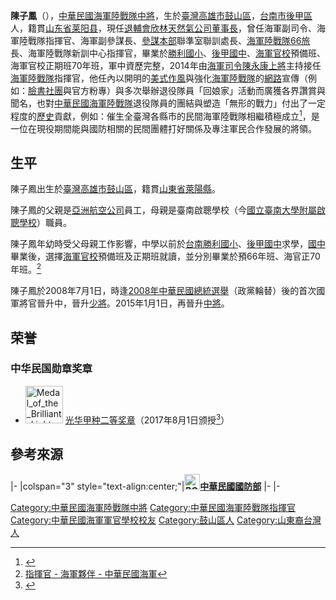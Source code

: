 {{Infobox_Officeholder
| name = 陳子鳳
| sex = 男
| image=Marine Corps (ROCMC) Lieutenant General Chen Tzu-feng 海軍陸戰隊中將陳子鳳 201708040845 790172.png
|caption=
| nationality = {{ROC}}
| birth_place = {{ROC-TW}}[[高雄市|高雄市]][[鼓山區|鼓山區]]
| 籍貫 = [[山東省|山東省]][[萊陽縣|萊陽縣]]
| office = {{flagicon image|ROC Veterans Affairs Council Emblem.svg}} [[國軍退除役官兵輔導委員會|國軍退除役官兵輔導委員會]]欣林天然氣股份有限公司董事長
| predecessor = [[陳添勝|陳添勝]]（[[中華民國空軍|空軍]]）
| successor = 
| term_start = 2019年4月16日
| term_end = 
| office1 = {{flagicon image|ROC Commanding General of Navy Flag.svg}} [[中華民國海軍司令|海軍副司令]]
| predecessor1 = [[潘進隆|潘進隆]]
| successor1 = [[丘樹華|丘樹華]]
| term_start1 = 2017年8月1日
| term_end1 = 2019年4月15日
| office2 = {{flagicon image|Flag of the Republic of China Marine Corps.svg}} 第5任[[中華民國海軍陸戰隊#歷任司令／指揮官|海軍陸戰隊指揮官]]
| deputy2 = [[朱建華_(軍人)|朱建華]]<br>[[黃銘仁|黃銘仁]]<br>[[劉豫屏|劉豫屏]]
| predecessor2 = [[潘進隆|潘進隆]]
| successor2 = [[王瑞麟|王瑞麟]]
| term_start2 = 2014年10月20日
| term_end2 = 2017年7月31日
|出生日期 = 1959年
| 職業 = 軍人
| 母校 = [[勝利國小|勝利國小]]<br>[[後甲國中|後甲國中]]<br>[[海軍軍官學校|海軍軍官學校]]預備班66年班<br>海軍軍官學校正期班70年班
| allegiance = {{ROC}}
| branch = {{flagicon image|Flag of the Republic of China Marine Corps.svg}} [[中華民國海軍陸戰隊|中華民國海軍陸戰隊]]
| rank = {{flagicon image|ROCMC_Lieutenant_General%27s_Flag.svg}} [[中將|中將]]
| serviceyears = 1981年－2019年
| battles = [[1996年台海危機|1996年台海危機]]
| educate = 
*[[後甲國中|後甲國中]]
*[[海軍軍官學校|海軍軍官學校]]1981年班（70年班）
| past =
*[[海軍陸戰隊司令|海軍陸戰隊司令]][[鄭國南|鄭國南]][[中將|中將]]聯絡官
*海軍陸戰隊101營營長
*[[海軍陸戰隊新兵訓練中心|海軍陸戰隊新兵訓練中心]]指揮官
*[[中華民國海軍陸戰隊|海軍陸戰隊指揮部]]參謀長
*[[海軍陸戰隊陸戰六六旅|海軍陸戰隊陸戰六六旅]]旅長
*[[國防部參謀本部|國防部參謀本部]]聯合作戰暨準則發展室聯合作戰訓練處處長
*[[國防部海軍總司令部|海軍司令部]]副參謀長<br/><span style="color: blue;">（？－2014年10月19日）</span>
*[[中華民國海軍陸戰隊|海軍陸戰隊指揮部]][[海軍陸戰隊司令|指揮官]]<br/><span style="color: blue;">（2014年10月20日－2017年7月31日）</span>
*[[國防部海軍司令部|海軍司令部]]副[[中華民國海軍司令|司令]]<br/><span style="color: blue;">（2017年8月1日－2019年4月15日）</span>
*[[國軍退除役官兵輔導委員會|國軍退除役官兵輔導委員會]]欣林天然氣股份有限公司董事長<br/><span style="color: blue;">（2019年4月16日－至今）</span>
}}
'''陳子鳳'''（{{bd|1959年|||}}），[[中華民國海軍陸戰隊|中華民國海軍陸戰隊]][[中將|中將]]，生於[[臺灣|臺灣]][[高雄市|高雄市]][[鼓山區|鼓山區]]，[[台南市|台南市]][[後甲區|後甲區]]人，籍貫[[山东省|山东省]][[莱阳县|莱阳县]]，現任[[退輔會|退輔會]][[欣林天然氣公司|欣林天然氣公司]][[董事長|董事長]]，曾任海軍副司令、海軍陸戰隊指揮官、海軍副參謀長、[[國防部參謀本部|參謀本部]]聯準室聯訓處長、[[海軍陸戰隊陸戰六六旅|海軍陸戰隊66旅]]長、海軍陸戰隊新訓中心指揮官，畢業於[[勝利國小|勝利國小]]、[[後甲國中|後甲國中]]、[[海軍官校|海軍官校]]預備班、海軍官校正期班70年班，軍中資歷完整，2014年由[[中華民國海軍司令|海軍司令]][[陳永康_(臺灣軍事將領)|陳永康]][[上將|上將]]主持接任[[中華民國海軍陸戰隊|海軍陸戰隊]]指揮官，他任內以開明的[[美軍|美式作風]]與強化[[海軍陸戰隊|海軍陸戰隊]]的[[網路|網路]]宣傳（例如：[[臉書|臉書]][[社團|社團]]與官方粉專）與多次舉辦退役隊員「回娘家」活動而廣獲各界讚賞與聞名，也對[[中華民國海軍陸戰隊|中華民國海軍陸戰隊]]退役隊員的團結與塑造「無形的戰力」付出了一定程度的[[歷史|歷史]]貢獻，例如：催生全臺灣各縣市的民間海軍陸戰隊{{Link-ja|退伍軍人協會|在郷軍人会}}相繼積極成立<ref>{{Cite web |url=http://news.ltn.com.tw/news/politics/breakingnews/1131912 |title=新任陸戰隊指揮官 陳子鳳少將接任 |accessdate=2016-12-10 |archive-date=2016-12-20 |archive-url=https://web.archive.org/web/20161220080044/http://news.ltn.com.tw/news/politics/breakingnews/1131912 |dead-url=no }}</ref>，是一位在現役期間能與國防相關的民間團體打好關係及專注軍民合作發展的將領。

== 生平 ==
陳子鳳出生於[[臺灣|臺灣]][[高雄市|高雄市]][[鼓山區|鼓山區]]，籍貫[[山東省|山東省]][[萊陽縣|萊陽縣]]。

陳子鳳的父親是[[亞洲航空公司|亞洲航空公司]]員工，母親是臺南啟聰學校（今[[國立臺南大學|國立臺南大學]][[國立臺南大學附屬啟聰學校|附屬啟聰學校]]）職員。

陳子鳳年幼時受父母親工作影響，中學以前於[[台南|台南]][[勝利國小|勝利國小]]、[[後甲國中|後甲國中]]求學，[[國中|國中]]畢業後，選擇[[海軍官校|海軍官校]]預備班及正期班就讀，並分別畢業於預66年班、海官正70年班。<ref>[http://navy.mnd.gov.tw/AboutUs/Partner_Info.aspx?ID=30160&AID=30368 指揮官 - 海軍夥伴 - 中華民國海軍]</ref>

陳子鳳於2008年7月1日，時逢[[2008年中華民國總統選舉|2008年中華民國總統選舉]]（政黨輪替）後的首次國軍將官晉升中，晉升[[少將|少將]]。2015年1月1日，再晉升[[中將|中將]]。

==荣誉==
===中华民国勋章奖章===
* [[File:Medal_of_the_Brilliant_Light,_A-Second_Class_ribbon.png|60px]] [[光华奖章|光华甲种二等奖章]]（2017年8月1日颁授<ref>{{cite news |author=謝宗憲 |url=https://www.ydn.com.tw/news/newsInsidePage?chapterID=995451 |title=黃曙光主持陸戰隊指揮官交接 |publisher=[[青年日报|青年日报]] |date=2017-08-02 |accessdate=2021-07-15 |archive-date= |archive-url= |dead-url=no}}</ref>）

{{commonscat|Chen Tzu-feng}}

==參考來源==
{{portal box|人物|中華民國|臺灣|海軍}}
{{reflist}}

{{start box}}
|-
|colspan="3" style="text-align:center;"|'''[[File:ROC_Ministry_of_National_Defense_Seal.svg|25px]][[中華民國|中華民國]][[中華民國國防部|國防部]]'''
{{s-before|[[潘進隆|潘進隆]]}}
{{s-title|[[國防部海軍司令部|海軍司令部]]副司令<br><small>|2017年8月1日－2019年4月15日}}
{{s-after|丘樹華}}
|-
{{s-before|[[潘進隆|潘進隆]]}}
{{s-title|[[中華民國海軍陸戰隊|海軍陸戰隊]]指揮官<br>第五任<br><small>2014年10月20日－2017年7月31日</small>}}
{{s-after|[[王瑞麟|王瑞麟]]}}
|-
{{end box}}

[[Category:中華民國海軍陸戰隊中將|Category:中華民國海軍陸戰隊中將]]
[[Category:中華民國海軍陸戰隊指揮官|Category:中華民國海軍陸戰隊指揮官]]
[[Category:中華民國海軍軍官學校校友|Category:中華民國海軍軍官學校校友]]
[[Category:鼓山區人|Category:鼓山區人]]
[[Category:山東裔台灣人|Category:山東裔台灣人]]